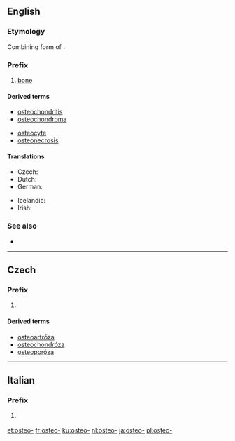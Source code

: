 ==English==

===Etymology===
Combining form of {{etyl|grc|en}} {{term|ὀστέον|sc=polytonic||bone|lang=grc|tr=osteon}}.

===Prefix===
{{en-prefix}}

# [[bone]]

====Derived terms====
{{prefixsee|en}}
{{rel-top|Terms derived from the prefix ''osteo-''}}
* [[osteochondritis]]
* [[osteochondroma]]
{{rel-mid}}
* [[osteocyte]]
* [[osteonecrosis]]
{{rel-bottom}}

====Translations====
{{trans-top}}
* Czech: {{t-|cs|osteo-}}
* Dutch: {{t-|nl|osteo}}
* German: {{t-|de|Osteo-}}
{{trans-mid}}
* Icelandic: {{t-|is|Bein-}}
* Irish: {{t-|ga|oisté-}}
{{trans-bottom}}

===See also===
* {{pedia|List of diseases starting with O#Osteo}}

----

==Czech==

===Prefix===
{{cs-pref}}

# {{l/en|osteo-}}

====Derived terms====
* [[osteoartróza]] {{f}}
* [[osteochondróza]] {{f}}
* [[osteoporóza]] {{f}}

----

==Italian==

===Prefix===
{{head|it|prefix}}

# {{context|anatomy|lang=it}} {{l/en|osteo-}}

[[et:osteo-]]
[[fr:osteo-]]
[[ku:osteo-]]
[[nl:osteo-]]
[[ja:osteo-]]
[[pl:osteo-]]